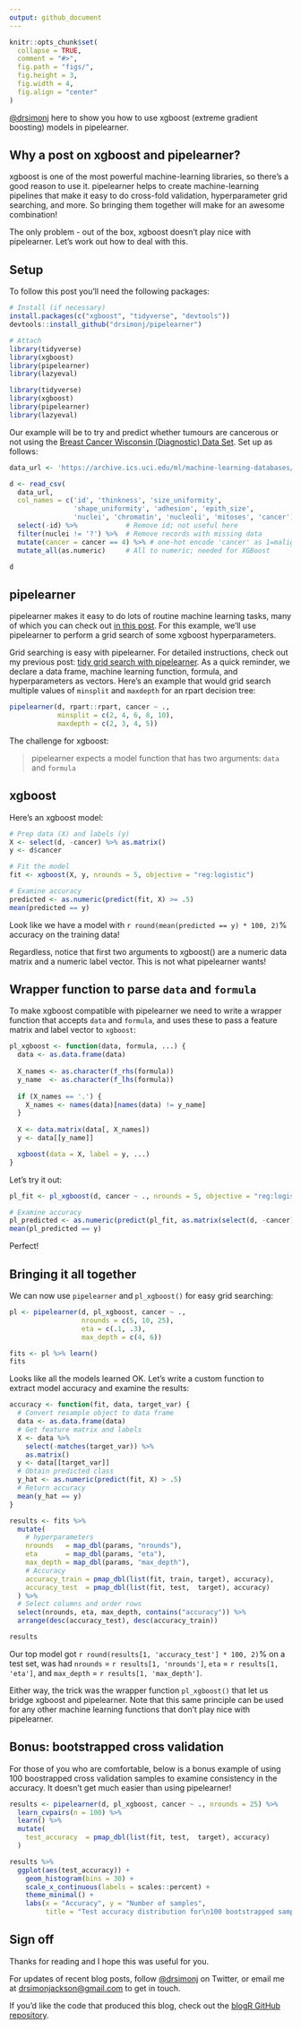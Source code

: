 ```yaml
---
output: github_document
---
```


```r
knitr::opts_chunk$set(
  collapse = TRUE,
  comment = "#>",
  fig.path = "figs/",
  fig.height = 3,
  fig.width = 4,
  fig.align = "center"
)
```

[\@drsimonj](https://twitter.com/drsimonj) here to show you how to use xgboost (extreme gradient boosting) models in pipelearner.

## Why a post on xgboost and pipelearner?

xgboost is one of the most powerful machine-learning libraries, so there's a good reason to use it. pipelearner helps to create machine-learning pipelines that make it easy to do cross-fold validation, hyperparameter grid searching, and more. So bringing them together will make for an awesome combination!

The only problem - out of the box, xgboost doesn't play nice with pipelearner. Let's work out how to deal with this.

## Setup

To follow this post you'll need the following packages:

```r
# Install (if necessary)
install.packages(c("xgboost", "tidyverse", "devtools"))
devtools::install_github("drsimonj/pipelearner")

# Attach
library(tidyverse)
library(xgboost)
library(pipelearner)
library(lazyeval)
```
```r
library(tidyverse)
library(xgboost)
library(pipelearner)
library(lazyeval)
```

Our example will be to try and predict whether tumours are cancerous or not using the [Breast Cancer Wisconsin (Diagnostic) Data Set](https://archive.ics.uci.edu/ml/datasets/Breast+Cancer+Wisconsin+(Diagnostic)). Set up as follows:

```r
data_url <- 'https://archive.ics.uci.edu/ml/machine-learning-databases/breast-cancer-wisconsin/breast-cancer-wisconsin.data'

d <- read_csv(
  data_url,
  col_names = c('id', 'thinkness', 'size_uniformity',
                'shape_uniformity', 'adhesion', 'epith_size',
                'nuclei', 'chromatin', 'nucleoli', 'mitoses', 'cancer')) %>% 
  select(-id) %>%            # Remove id; not useful here
  filter(nuclei != '?') %>%  # Remove records with missing data
  mutate(cancer = cancer == 4) %>% # one-hot encode 'cancer' as 1=malignant;0=benign
  mutate_all(as.numeric)     # All to numeric; needed for XGBoost

d
```

## pipelearner

pipelearner makes it easy to do lots of routine machine learning tasks, many of which you can check out [in this post](https://drsimonj.svbtle.com/easy-machine-learning-pipelines-with-pipelearner-intro-and-call-for-contributors). For this example, we'll use pipelearner to perform a grid search of some xgboost hyperparameters.

Grid searching is easy with pipelearner. For detailed instructions, check out my previous post: [tidy grid search with pipelearner](https://drsimonj.svbtle.com/how-to-grid-search-with-pipelearner). As a quick reminder, we declare a data frame, machine learning function, formula, and hyperparameters as vectors. Here's an example that would grid search multiple values of `minsplit` and `maxdepth` for an rpart decision tree:

```r
pipelearner(d, rpart::rpart, cancer ~ .,
            minsplit = c(2, 4, 6, 8, 10),
            maxdepth = c(2, 3, 4, 5))
```

The challenge for xgboost:

> pipelearner expects a model function that has two arguments: `data` and `formula`

## xgboost

Here's an xgboost model:

```r
# Prep data (X) and labels (y)
X <- select(d, -cancer) %>% as.matrix()
y <- d$cancer

# Fit the model
fit <- xgboost(X, y, nrounds = 5, objective = "reg:logistic")

# Examine accuracy
predicted <- as.numeric(predict(fit, X) >= .5)
mean(predicted == y)
```

Look like we have a model with `r round(mean(predicted == y) * 100, 2)`% accuracy on the training data!

Regardless, notice that first two arguments to xgboost() are a numeric data matrix and a numeric label vector. This is not what pipelearner wants!

## Wrapper function to parse `data` and `formula`

To make xgboost compatible with pipelearner we need to write a wrapper function that accepts `data` and `formula`, and uses these to pass a feature matrix and label vector to `xgboost`:

```r
pl_xgboost <- function(data, formula, ...) {
  data <- as.data.frame(data)
  
  X_names <- as.character(f_rhs(formula))
  y_name  <- as.character(f_lhs(formula))
  
  if (X_names == '.') {
    X_names <- names(data)[names(data) != y_name]
  }
  
  X <- data.matrix(data[, X_names])
  y <- data[[y_name]]

  xgboost(data = X, label = y, ...)
}
```

Let's try it out:

```r
pl_fit <- pl_xgboost(d, cancer ~ ., nrounds = 5, objective = "reg:logistic")

# Examine accuracy
pl_predicted <- as.numeric(predict(pl_fit, as.matrix(select(d, -cancer))) >= .5)
mean(pl_predicted == y)
```

Perfect!

## Bringing it all together

We can now use `pipelearner` and `pl_xgboost()` for easy grid searching:

```r
pl <- pipelearner(d, pl_xgboost, cancer ~ .,
                  nrounds = c(5, 10, 25),
                  eta = c(.1, .3),
                  max_depth = c(4, 6))

fits <- pl %>% learn()
fits
```

Looks like all the models learned OK. Let's write a custom function to extract model accuracy and examine the results:

```r
accuracy <- function(fit, data, target_var) {
  # Convert resample object to data frame
  data <- as.data.frame(data)
  # Get feature matrix and labels
  X <- data %>%
    select(-matches(target_var)) %>% 
    as.matrix()
  y <- data[[target_var]]
  # Obtain predicted class
  y_hat <- as.numeric(predict(fit, X) > .5)
  # Return accuracy
  mean(y_hat == y)
}

results <- fits %>% 
  mutate(
    # hyperparameters
    nrounds   = map_dbl(params, "nrounds"),
    eta       = map_dbl(params, "eta"),
    max_depth = map_dbl(params, "max_depth"),
    # Accuracy
    accuracy_train = pmap_dbl(list(fit, train, target), accuracy),
    accuracy_test  = pmap_dbl(list(fit, test,  target), accuracy)
  ) %>% 
  # Select columns and order rows
  select(nrounds, eta, max_depth, contains("accuracy")) %>% 
  arrange(desc(accuracy_test), desc(accuracy_train))

results
```

Our top model got `r round(results[1, 'accuracy_test'] * 100, 2)`% on a test set, was had `nrounds` = `r results[1, 'nrounds']`, `eta` = `r results[1, 'eta']`, and `max_depth` = `r results[1, 'max_depth']`.

Either way, the trick was the wrapper function `pl_xgboost()` that let us bridge xgboost and pipelearner. Note that this same principle can be used for any other machine learning functions that don't play nice with pipelearner.

## Bonus: bootstrapped cross validation 

For those of you who are comfortable, below is a bonus example of using 100 boostrapped cross validation samples to examine consistency in the accuracy. It doesn't get much easier than using pipelearner!

```r
results <- pipelearner(d, pl_xgboost, cancer ~ ., nrounds = 25) %>% 
  learn_cvpairs(n = 100) %>% 
  learn() %>% 
  mutate(
    test_accuracy  = pmap_dbl(list(fit, test,  target), accuracy)
  )

results %>% 
  ggplot(aes(test_accuracy)) +
    geom_histogram(bins = 30) +
    scale_x_continuous(labels = scales::percent) +
    theme_minimal() +
    labs(x = "Accuracy", y = "Number of samples",
         title = "Test accuracy distribution for\n100 bootstrapped samples")
```

## Sign off

Thanks for reading and I hope this was useful for you.

For updates of recent blog posts, follow [\@drsimonj](https://twitter.com/drsimonj) on Twitter, or email me at <drsimonjackson@gmail.com> to get in touch.

If you'd like the code that produced this blog, check out the [blogR GitHub repository](https://github.com/drsimonj/blogR).